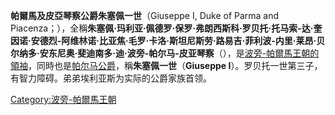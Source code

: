 {{Infobox royalty
| name        = 朱塞佩
| title       = 帕尔马公爵
| image       = Joseph, Duke of Parma titular.png
| succession  = 波旁-帕尔马家族首领
| reign       = 1939年－1950年
| predecessor = [[恩里克一世_(帕尔马)|恩里克一世]]
| successor   = [[埃利亚斯一世_(帕尔马)|埃利亚斯]]
| house       = [[波旁－帕爾馬家族|波旁-帕爾馬王朝]]
| father      = [[罗贝托一世_(帕尔马)|罗贝托一世]]
| mother      = [[兩西西里的瑪麗亞·皮婭|兩西西里的瑪麗亞·皮婭]]
| birth_date  = {{birth date|1875|6|30|df=y}}
| birth_place = [[比亚里茨|比亚里茨]]
| death_date  = {{death date and age|1950|1|7|1875|6|30|df=y}}
| death_place = [[卢卡|卢卡]]
| religion    = [[天主教|天主教]]
}}

'''帕爾馬及皮亞琴察公爵朱塞佩一世'''（Giuseppe I, Duke of Parma and Piacenza；{{bd|1875年|6月30日|1950年|1月7日|}}），全稱'''朱塞佩·玛利亚·佩德罗·保罗·弗朗西斯科·罗贝托·托马索-达·奎因诺·安德烈-阿维林诺·比亚焦·毛罗·卡洛·斯坦尼斯劳·路易吉·菲利波-内里·莱昂·贝尔纳多·安东尼奥·斐迪南多·迪·波旁-帕尔马-皮亚琴察'''（{{lang-fr|'''Giuseppe Maria Pietro Paolo Francesco Roberto Tomaso-d'Aquino Andrea-Avellino Biagio Mauro Carlo Stanislao Luigi Filippo-Neri Leone Bernardo Antonio Ferdinando di Borbone-Parma e Piacenza'''}}），是[[波旁－帕爾馬家族|波旁-帕爾馬王朝的領袖]]，同時也是[[帕爾馬公國|帕尔马公爵]]，稱'''朱塞佩一世'''（'''Giuseppe I'''）。罗贝托一世第三子，有智力障碍。弟弟埃利亚斯为实际的公爵家族首领。

{{s-start}}
{{s-hou|[[波旁王朝|波旁-帕爾馬王朝]]|1875年|6月30日|1950年|1月7日|[[波旁王朝|波旁王朝]]}} 
{{s-pre}}
{{s-bef|before=[[恩里克一世_(帕爾馬)|恩里克]]}}  
{{s-tul|title={{link-en|帕爾馬公爵爵位請求者|Pretenders to the throne of Parma|帕爾馬公爵}}|years=1939年–1950年|reason=被[[意大利王國_(1861–1946)|意大利王國]]吞併}}
{{s-aft|after=[[埃利亞斯一世_(帕爾馬)|埃利亞斯]]}}
{{s-end}}

{{DEFAULTSORT: Giuseppe 01}}
[[Category:波旁-帕爾馬王朝|Category:波旁-帕爾馬王朝]]